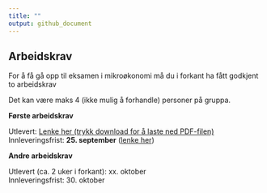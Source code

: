 ```yaml
---
title: ""
output: github_document
---
```


## Arbeidskrav 

For å få gå opp til eksamen i mikroøkonomi må du i forkant ha fått godkjent to arbeidskrav

Det kan være maks 4 (ikke mulig å forhandle) personer på gruppa.

**Første arbeidskrav**

Utlevert: [Lenke her (trykk download for å laste ned PDF-filen)](https://github.com/joernih/BOEA203Mikrooekonomi/blob/main/inst/arbeidskrav/Arbeidskrav%201.pdf)
<br>
Innleveringsfrist: **25. september** ([lenke her](https://hvl.instructure.com/courses/23179/groups)) 


**Andre arbeidskrav**

Utlevert (ca. 2 uker i forkant): xx. oktober
<br>
Innleveringsfrist: 30. oktober

